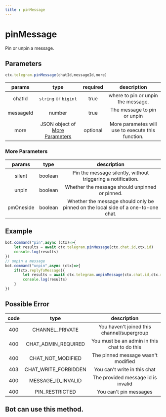 ```yaml
--- 
title : pinMessage 
---
```

# pinMessage
Pin or unpin a message.
## Parameters 
```ts 
ctx.telegram.pinMessage(chatId,messageId,more)
```
| params | type | required | description | 
| :----: | :---: | :-----: | :---------: |
| chatId | `string` or `bigint` | true | where to pin or unpin the message. |
| messageId | number | true | The message to pin or unpin |
| more | JSON object of [More Parameters](#more-parameters) | optional | More parametes will use to execute this function. | 

### More Parameters 

| params | type | description | 
| :----: | :---: | :---------: | 
| silent | boolean | Pin the message silently, without triggering a notification. | 
| unpin | boolean | Whether the message should unpinned or pinned. | 
| pmOneside | boolean | Whether the message should only be pinned on the local side of a one-to-one chat. | 

## Example 
```ts highlight="2,8"
bot.command("pin",async (ctx)=>{
    let results = await ctx.telegram.pinMessage(ctx.chat.id,ctx.id) 
    console.log(results) 
})
// unpin a message
bot.command("unpin",async (ctx)=>{
    if(ctx.replyToMessage){
        let results = await ctx.telegram.unpinMessage(ctx.chat.id,ctx.replyToMessage.id)
        console.log(results)
    }
})
```
## Possible Error 
| code | type | description | 
| :---: | :---: | :------:| 
| 400 | CHANNEL_PRIVATE | You haven't joined this channel/supergroup | 
| 400 | CHAT_ADMIN_REQUIRED | You must be an admin in this chat to do this | 
| 400 | CHAT_NOT_MODIFIED | The pinned message wasn't modified | 
| 403 | CHAT_WRITE_FORBIDDEN | You can't write in this chat | 
| 400 | MESSAGE_ID_INVALID | The provided message id is invalid | 
| 400 | PIN_RESTRICTED | You can't pin messages | 

## Bot can use this method.